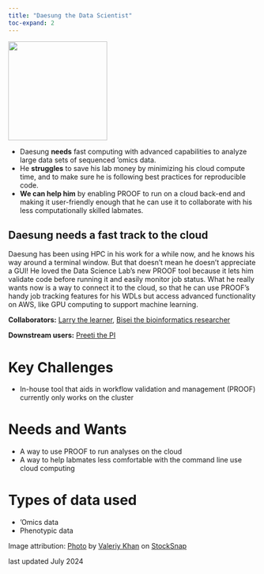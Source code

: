 ```yaml
---
title: "Daesung the Data Scientist"
toc-expand: 2
---
```


::: grid
::: {.g-col-12 .g-col-xl-3}
<img src="/img/daesung.jpg" width="200" height="200"/>
:::

::: {.g-col-12 .g-col-xl-8}
-   Daesung **needs** fast computing with advanced capabilities to analyze large data sets of sequenced 'omics data.
-   He **struggles** to save his lab money by minimizing his cloud compute time, and to make sure he is following best practices for reproducible code.
-   **We can help him** by enabling PROOF to run on a cloud back-end and making it user-friendly enough that he can use it to collaborate with his less computationally skilled labmates.
:::
:::

::: lightblue-highlight
## Daesung needs a fast track to the cloud

Daesung has been using HPC in his work for a while now, and he knows his way around a terminal window. But that doesn't mean he doesn't appreciate a GUI! He loved the Data Science Lab's new PROOF tool because it lets him validate code before running it and easily monitor job status. What he really wants now is a way to connect it to the cloud, so that he can use PROOF's handy job tracking features for his WDLs but access advanced functionality on AWS, like GPU computing to support machine learning.
:::

::: darkblue-highlight
**Collaborators:** [Larry the learner](/family/proof/larry-the-learner.html), [Bisei the bioinformatics researcher](/family/proof/bisei-the-bioinformatics-researcher.html) 

**Downstream users:** [Preeti the PI](/family/proof/preeti-the-pi.html)
:::

# Key Challenges

-   In-house tool that aids in workflow validation and management (PROOF) currently only works on the cluster

# Needs and Wants

-   A way to use PROOF to run analyses on the cloud
-   A way to help labmates less comfortable with the command line use cloud computing

# Types of data used

-   'Omics data
-   Phenotypic data

<div>

Image attribution: <a href="https://stocksnap.io/photo/laptop-computer-7ES0X4Z8UI">Photo</a> by <a href="https://stocksnap.io/author/39086">Valeriy Khan</a> on <a href="https://stocksnap.io">StockSnap</a>

</div>
<div>

last updated July 2024

</div>

